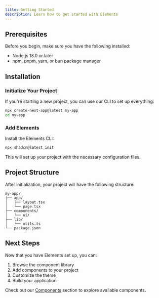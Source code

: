 ```yaml
---
title: Getting Started
description: Learn how to get started with Elements
---
```


## Prerequisites

Before you begin, make sure you have the following installed:

- Node.js 18.0 or later
- npm, pnpm, yarn, or bun package manager

## Installation

### Initialize Your Project

If you're starting a new project, you can use our CLI to set up everything:

```bash
npx create-next-app@latest my-app
cd my-app
```

### Add Elements

Install the Elements CLI:

```bash
npx shadcn@latest init
```

This will set up your project with the necessary configuration files.

## Project Structure

After initialization, your project will have the following structure:

```
my-app/
├── app/
│   ├── layout.tsx
│   └── page.tsx
├── components/
│   └── ui/
├── lib/
│   └── utils.ts
└── package.json
```

## Next Steps

Now that you have Elements set up, you can:

1. Browse the component library
2. Add components to your project
3. Customize the theme
4. Build your application

Check out our [Components](/docs/components) section to explore available components.
